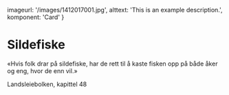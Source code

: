   imageurl: '/images/1412017001.jpg',
  alttext: 'This is an example description.',
  komponent: 'Card'
}
 

# Sildefiske

«Hvis folk drar på sildefiske, har de rett til å kaste fisken opp på både åker og eng, hvor de enn vil.»

Landsleiebolken, kapittel 48
